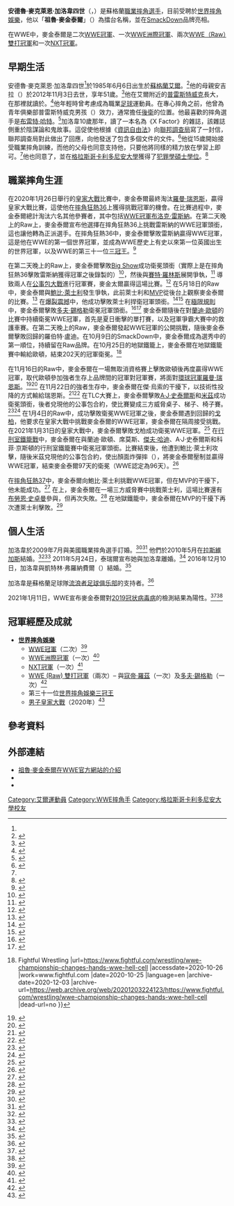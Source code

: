 {{noteTA
|G1=Medicine
|1=zh-cn:信息; zh-tw:資訊; zh-hk:資訊;
|2=zh:格拉斯哥卡利多尼安大學; zh-hk:格拉斯哥加里東大學; zh-tw:格拉斯哥加里東大學; zh-mo:格拉斯哥加里東大學;
|3=zh-hans:流浪者足球俱乐部;zh-hk:格拉斯哥流浪足球會;zh-tw:格拉斯哥流浪者足球俱樂部;
|4=zh-hans:合约阶梯赛; zh-hant:公事包大戰;
}}
{{Infobox professional wrestler
| name          = 祖魯·麥金泰爾<br>{{lang|en|Drew McIntyre}}
| image         = Drew_Galloway_March_2017.jpg
| image_size    = 
| image_upright = 
| alt           = 
| caption       = 2017年3月的麥金泰爾
| birth_name    = 安德魯·麥克萊恩·加洛韋四世（{{lang|en|Andrew McLean Galloway IV}}）
| birth_date    = {{birth date and age|1985|6|6}}
| birth_place   = {{SCO}}[[艾爾_(蘇格蘭)|艾爾]]
| death_date    = 
| death_place   = 
| death_cause   = 
| residence     = {{USA}}[[佛羅里達州|佛羅里達州]][[坦帕|坦帕]]
| alma_mater    = 
| spouse        = {{marriage|{{tsl|en|Taryn Terrell|泰倫·泰瑞爾}}<br />|2010 |2011 |end=divorced}}<br />{{marriage|凱特林·弗羅納費爾<br />|2016 }}
| children      = 
| family        = 
| names         = 祖魯·加洛韋（{{lang|en|Drew Galloway}}）<ref name="slambio">{{cite web|url=http://slam.canoe.com/Slam/Wrestling/Bios/McIntyre_Drew.html|title=Slam! Sports Biography|last=Kamchen|first=Richard|work=Slam! Sports|publisher=[[Canadian_Online_Explorer|Canadian Online Explorer]]|accessdate=2020-06-13|language=en|archive-date=2020-05-31|archive-url=https://web.archive.org/web/20200531063917/http://slam.canoe.com/Slam/Wrestling/Bios/McIntyre_Drew.html|dead-url=no}}</ref><br>'''祖魯·麥金泰爾'''（{{lang|en|Drew McIntyre}}）<ref name="WWEbio"/>
| height        = {{height|m=1.96}}<ref name="WWEbio">{{cite web|url=http://www.wwe.com/superstars/drew-mcintyre|title=Drew McIntyre|accessdate=2020-06-17|publisher=WWE|language=en|archive-date=2017-10-20|archive-url=https://web.archive.org/web/20171020112915/http://www.wwe.com/superstars/drew-mcintyre|dead-url=no}}</ref>
| weight        = {{weight|kg=120}}<ref name="WWEbio"/>
| billed        = 蘇格蘭艾爾<ref name="WWEbio"/>
| trainer       = 史賓納·麥堅時（{{lang|en|Spinner McKenzie}}）<ref name="tenqs"/><br />賈斯汀·理查茲（{{lang|en|Justin Richards}}）<br />{{tsl|en|Mark Sloan (wrestler)|馬克·斯隆}}<ref name="tenqs"/><br />{{tsl|en|James Tighe|詹姆士·提格}}<ref name="tenqs">{{cite web|url=http://www.wrestlingclothesline.com/DrewGalloway.htm|title=Ten Questions With... Drew Galloway|last=Schwan|first=Brett|publisher=Wrestling Clothesline|accessdate=2020-06-17|language=en|archive-date=2010-12-24|archive-url=https://web.archive.org/web/20101224130057/http://wrestlingclothesline.com/DrewGalloway.htm|dead-url=yes}}</ref>
| debut         = 2001年<ref name="OWOW">{{cite web|url=http://www.onlineworldofwrestling.com/profiles/d/drew-mcintyre.html|title=Online World of Wrestling Profile|accessdate=2020-06-13|publisher=Online World Of Wrestling|language=en|archive-date=2011-11-14|archive-url=https://web.archive.org/web/20111114163312/http://www.onlineworldofwrestling.com/profiles/d/drew-mcintyre.html|dead-url=no}}</ref>
| retired       = 
| website       = 
| module        = 
| module2       = 
| module3       = 
| module4       = 
| module5       = 
}}
'''安德魯·麥克萊恩·加洛韋四世'''（{{lang-en|Andrew McLean Galloway IV}}，{{bd|1985年|6月6日|catIdx=M}}）是蘇格蘭[[職業摔角|職業摔角選手]]，目前受聘於[[世界摔角娛樂|世界摔角娛樂]]，他以「'''祖魯·麥金泰爾'''」（{{lang|en|Drew McIntyre}}）為擂台名稱，並在[[SmackDown_LIVE|SmackDown]]品牌亮相。

在WWE中，麥金泰爾是二次[[WWE冠軍|WWE冠軍]]、一次[[WWE洲際冠軍|WWE洲際冠軍]]、兩次[[Raw雙打冠軍|WWE（Raw）雙打冠軍]]和一次[[NXT冠軍|NXT冠軍]]。

== 早期生活 ==
安德魯·麥克萊恩·加洛韋四世<ref name="slambio"/>於1985年6月6日出生於[[蘇格蘭|蘇格蘭]][[艾爾_(蘇格蘭)|艾爾]]。<ref name="facebook.com">{{cite web|url=https://www.facebook.com/drewgalloway1314/photos/a.868030116542368.1073741829.868018389876874/1143476692331041/?type=3&theater|title=Drew Galloway on Facebook: Andrew McLean Galloway the 3rd, prepping Andrew McLean Galloway the 4th for the big match tonight #ImpactonTour|website=Facebook|date= 2016-01-29|accessdate= 2020-06-17|language=en}}</ref>他的母親安吉拉（{{lang|en|Angela}}）於2012年11月3日去世，享年51歲。<ref>{{cite web|title=WWE News: Drew McIntyre announces death of his mother|url=http://pwtorch.com/artman2/publish/WWE_News_3/article_66524.shtml|work=Pro Wrestling Torch|accessdate=2020-06-17|language=en|archive-date=2016-03-04|archive-url=https://web.archive.org/web/20160304001727/http://pwtorch.com/artman2/publish/WWE_News_3/article_66524.shtml|dead-url=no}}</ref>他在艾爾附近的[[普雷斯特威克|普雷斯特威克]]長大，在那裡就讀於{{tsl|en|Prestwick Academy|普雷斯特威克學院}}。<ref>{{cite web|url=http://www.ayrshirepost.net/ayrshire-news/local-news-ayrshire/prestwick/2009/01/09/prestwick-wrestler-jets-in-to-visit-mum-102545-22621751/|title=Prestwick wrestler jets in to visit mum|work=[[Ayrshire_Post|Ayrshire Post]]|date=2009-01-09|accessdate=2020-06-17|language=en|archive-date=2013-08-16|archive-url=https://web.archive.org/web/20130816055811/http://www.ayrshirepost.net/ayrshire-news/local-news-ayrshire/prestwick/2009/01/09/prestwick-wrestler-jets-in-to-visit-mum-102545-22621751/|dead-url=no}}</ref>他年輕時曾考慮成為職業[[足球|足球]]運動員。在專心摔角之前，他曾為青年俱樂部普雷斯特威克男孩（{{lang|en|Prestwick Boys}}）效力，通常擔任[[後衛_(足球)|後衛]]的位置。他最喜歡的摔角選手是[[布雷特·哈特|布雷特·哈特]]。<ref>{{cite web|url=https://www.youtube.com/watch?v=LjWdLvdHuVA&t=2m16s|title=Drew McIntyre on Broken Dreams theme, favorite wrestler growing up|date=2020-02-05|publisher=WWE on FOX|access-date=2020-06-18|language=en|archive-date=2020-09-12|archive-url=https://web.archive.org/web/20200912080248/https://www.youtube.com/watch?v=LjWdLvdHuVA&t=2m16s|dead-url=no}}</ref>加洛韋10歲那年，讀了一本名為《X Factor》的雜誌，該雜誌側重於陰謀論和鬼故事。這促使他根據《[[資訊自由法_(美國)|資訊自由法]]》向[[聯邦調查局|聯邦調查局]]寫了一封信，聯邦調查局對此做出了回應，向他發送了包含多個文件的文件。<ref name="youtube.com">{{Cite web|url=https://www.youtube.com/watch?v=MYuK1CkOVlE|title=10 Things You Didn't Know About Drew McIntyre|via=www.youtube.com|language=en|access-date=2020-07-04|archive-date=2020-04-27|archive-url=https://web.archive.org/web/20200427083713/https://www.youtube.com/watch?v=MYuK1CkOVlE&gl=US&hl=en|dead-url=no}}</ref>他從15歲開始接受職業摔角訓練，而他的父母也同意支持他，只要他將同樣的精力放在學習上即可。<ref name="youtube.com"/>他也同意了，並在[[格拉斯哥卡利多尼安大學|格拉斯哥卡利多尼安大學]]獲得了[[犯罪學|犯罪學]][[碩士|碩士學位]]。<ref name="rangers">{{cite news|url=http://www.dailyrecord.co.uk/showbiz/showbiz-news/celebrity-interviews/2008/03/12/i-d-rather-wrestle-than-score-for-rangers-admits-wwe-s-scots-star-86908-20348550/|title="I'd Rather Wrestle Than Score For Rangers," Admits WWE's Scots Star|date=2008-03-12|newspaper=[[Daily_Record_(Scotland)|Daily Record]]|accessdate=2020-06-18|language=en|archive-date=2011-06-09|archive-url=https://web.archive.org/web/20110609175710/http://www.dailyrecord.co.uk/showbiz/showbiz-news/celebrity-interviews/2008/03/12/i-d-rather-wrestle-than-score-for-rangers-admits-wwe-s-scots-star-86908-20348550/|dead-url=no}}</ref>

== 職業摔角生涯 ==
在2020年1月26日舉行的[[皇家大戰|皇家大戰]]比賽中，麥金泰爾最終淘汰[[羅曼·瑞恩斯|羅曼·瑞恩斯]]，贏得皇家大戰比賽，這使他在[[摔角狂熱36|摔角狂熱36]]上獲得挑戰冠軍的機會。在比賽過程中，麥金泰爾總計淘汰六名其他參賽者，其中包括[[WWE冠軍|WWE冠軍]][[布洛克·雷斯納|布洛克·雷斯納]]。在第二天晚上的Raw上，麥金泰爾宣布他選擇在摔角狂熱36上挑戰雷斯納的WWE冠軍頭銜，這也讓他轉為正派選手。在摔角狂熱36中，麥金泰爾擊敗雷斯納贏得WWE冠軍，這是他在WWE的第一個世界冠軍，並成為WWE歷史上有史以來第一位英國出生的世界冠軍，以及WWE的第三十一位[[世界摔角娛樂三冠王|三冠王]]。<ref name="WM36Part2">{{cite web|last1=Powell|first1=Jason|title=WrestleMania 36 results: Powell’s live review of Night Two featuring Brock Lesnar vs. Drew McIntyre for the WWE Championship, John Cena vs. “The Fiend” Bray Wyatt in a Firefly Funhouse match, Edge vs. Randy Orton in a Last Man Standing match, Rhea Ripley vs. Charlotte Flair for the NXT Women’s Championship|url=https://prowrestling.net/site/2020/04/05/wrestlemania-36-results-powells-live-review-of-night-two-featuring-brock-lesnar-vs-drew-mcintyre-for-the-wwe-championship-john-cena-vs-the-fiend-bray-wyatt-in-a-firefly-funhouse-match/|work=Pro Wreslting Dot Net|date=2020-04-05|accessdate=2020-04-06|language=en|archive-date=2020-04-06|archive-url=https://web.archive.org/web/20200406115513/https://prowrestling.net/site/2020/04/05/wrestlemania-36-results-powells-live-review-of-night-two-featuring-brock-lesnar-vs-drew-mcintyre-for-the-wwe-championship-john-cena-vs-the-fiend-bray-wyatt-in-a-firefly-funhouse-match/|dead-url=no}}</ref>

在第二天晚上的Raw上，麥金泰爾擊敗[[Big_Show|Big Show]]成功衛冕頭銜（實際上是在摔角狂熱36擊敗雷斯納獲得冠軍之後錄製的）<ref name="Raw04062020">{{cite web|url=https://prowrestling.net/site/2020/04/06/4-6-wwe-raw-results-powells-live-review-of-the-night-after-wrestlemania-36-edition-featuring-new-wwe-champion-drew-mcintyre-whats-next-for-edge-seth-rollins-becky-lynch-and-shayna-baszler/|title=4/6 WWE Raw Results: Powell’s live review of the night after WrestleMania 36 edition featuring new WWE Champion Drew McIntyre, what’s next for Edge, Seth Rollins, Becky Lynch, and Shayna Baszler|date=2020-04-06|last=Powell|first=Jason|work=Pro Wrestling Dot Net|accessdate=2020-05-03|language=en|archive-date=2020-12-08|archive-url=https://web.archive.org/web/20201208235742/https://prowrestling.net/site/2020/04/06/4-6-wwe-raw-results-powells-live-review-of-the-night-after-wrestlemania-36-edition-featuring-new-wwe-champion-drew-mcintyre-whats-next-for-edge-seth-rollins-becky-lynch-and-shayna-baszler/|dead-url=no}}</ref>，然後與[[賽特·羅林斯|賽特·羅林斯]]展開爭執，<ref name="Raw04132020">{{cite web|last=Powell|first=Jason|title=4/13 WWE Raw Results: Powell's live review of Drew McIntyre and Becky Lynch appearances, Money in the Bank qualifying matches featuring Asuka vs. Ruby Riott, Kairi Sane vs. Nia Jax, and Sarah Logan vs. Shayna Baszler|url=https://prowrestling.net/site/2020/04/13/4-13-wwe-raw-results-powells-live-review-of-drew-mcintyre-and-becky-lynch-appearances-money-in-the-bank-qualifying-matches-featuring-asuka-vs-ruby-riott-kairi-sane-vs-nia-jax-and-sarah-logan-v/|work=Pro Wrestling Dot Net|date=2020-04-13|accessdate=2020-09-10|language=en|archive-date=2020-04-17|archive-url=https://web.archive.org/web/20200417193823/https://prowrestling.net/site/2020/04/13/4-13-wwe-raw-results-powells-live-review-of-drew-mcintyre-and-becky-lynch-appearances-money-in-the-bank-qualifying-matches-featuring-asuka-vs-ruby-riott-kairi-sane-vs-nia-jax-and-sarah-logan-v/|dead-url=no}}</ref> 導致兩人在[[合约阶梯赛_(2020年)|公事包大戰]]進行冠軍賽，麥金太爾贏得這場比賽。<ref>{{cite web|last=Garretson|first=Jordan|title=WWE Champion Drew McIntyre def. Seth Rollins|url=https://www.wwe.com/shows/moneyinthebank/2020/wwe-champion-drew-mcintyre-def-seth-rollins|work=WWE|date=2020-05-10|accessdate=2020-09-10|language=en|archive-date=2020-10-17|archive-url=https://web.archive.org/web/20201017080115/https://www.wwe.com/shows/moneyinthebank/2020/wwe-champion-drew-mcintyre-def-seth-rollins|dead-url=no}}</ref> 在5月18日的Raw中，麥金泰爾與[[鮑比·萊士利|鮑比·萊士利]]發生爭執，此前萊士利和[[蒙特爾·凡特維斯·波特|MVP]]從後台上觀察麥金泰爾的比賽。<ref>{{cite web|url=https://prowrestling.net/site/2020/05/18/5-18-wwe-raw-results-powells-live-review-of-wwe-champion-drew-mcintyre-vs-king-corbin-in-a-non-title-match-alexa-bliss-and-nikki-cross-vs-the-iiconics-for-the-wwe-womens-tag-titles-edges-re/|title=5/18 WWE Raw Results: Powell's live review of WWE Champion Drew McIntyre vs. King Corbin in a non-title match, Alexa Bliss and Nikki Cross vs. The IIconics for the WWE Women's Tag Titles, Edge's response to Randy Orton, the axe-tossing contest between the Street Profits and Viking Raiders|date=2020-05-18|last=Powell|first=Jason|work=Pro Wrestling Dot Net|accessdate=2020-09-11|language=en|archive-date=2021-02-25|archive-url=https://web.archive.org/web/20210225103023/https://prowrestling.net/site/2020/05/18/5-18-wwe-raw-results-powells-live-review-of-wwe-champion-drew-mcintyre-vs-king-corbin-in-a-non-title-match-alexa-bliss-and-nikki-cross-vs-the-iiconics-for-the-wwe-womens-tag-titles-edges-re/|dead-url=no}}</ref> 在[[爆裂震撼|爆裂震撼]]中，他成功擊敗萊士利捍衛冠軍頭銜。<ref>{{cite web|title=WWE Champion Drew McIntyre def. Bobby Lashley|url=https://www.wwe.com/shows/backlash/wwe-backlash-2020/wwe-champion-drew-mcintyre-def-bobby-lashley|work=WWE|first=Jordan|last=Garretson|date=2020-06-14|accessdate=2020-09-11|archive-date=2021-03-26|archive-url=https://web.archive.org/web/20210326190132/https://www.wwe.com/shows/backlash/wwe-backlash-2020/wwe-champion-drew-mcintyre-def-bobby-lashley|dead-url=no}}</ref><ref>{{cite web|last1=Powell|first1=Jason|title=WWE Backlash results: Powell's review of Edge vs. Randy Orton, Drew McIntyre vs. Bobby Lashley for the WWE Championship, Asuka vs. Nia Jax for the Raw Women's Championship, Braun Strowman vs. The Miz and John Morrison for the WWE Universal Championship, Jeff Hardy vs. Sheamus|url=https://prowrestling.net/site/2020/06/14/wwe-backlash-results-powells-review-of-edge-vs-randy-orton-drew-mcintyre-vs-bobby-lashley-for-the-wwe-championship-asuka-vs-nia-jax-for-the-raw-womens-championship-braun-strowman-vs-the-mi/|work=Pro Wreslting Dot Net|date=2020-06-14|accessdate=2020-09-11|language=en|archive-date=2020-06-14|archive-url=https://web.archive.org/web/20200614225610/https://prowrestling.net/site/2020/06/14/wwe-backlash-results-powells-review-of-edge-vs-randy-orton-drew-mcintyre-vs-bobby-lashley-for-the-wwe-championship-asuka-vs-nia-jax-for-the-raw-womens-championship-braun-strowman-vs-the-mi/|dead-url=no}}</ref> 在[[極限規則|極限規則]]中，麥金泰爾擊敗[[多夫·錫格勒|多夫·錫格勒]]衛冕冠軍頭銜。<ref>{{cite web|last=Garretson|first=Jordan|title=WWE Champion Drew McIntyre def. Dolph Ziggler|url=https://www.wwe.com/shows/extremerules/extreme-rules-2020/wwe-champion-drew-mcintyre-def-dolph-ziggler|work=WWE|date=2020-07-19|accessdate=2020-09-11|language=en|archive-date=2021-02-06|archive-url=https://web.archive.org/web/20210206104604/https://www.wwe.com/shows/extremerules/extreme-rules-2020/wwe-champion-drew-mcintyre-def-dolph-ziggler|dead-url=no}}</ref><ref>{{cite web|last1=Powell|first1=Jason|title=WWE Extreme Rules results: Powell's review of Seth Rollins vs. Rey Mysterio in An Eye For An Eye match, WWE Universal Champion Braun Strowman vs. Bray Wyatt in a non-title Swamp Fight, Asuka vs. Sasha Banks for the Raw Women's Championship, Drew McIntyre vs. Dolph Ziggler for the WWE Championship|url=https://prowrestling.net/site/2020/07/19/wwe-extreme-rules-results-powells-review-of-seth-rollins-vs-rey-mysterio-in-an-eye-for-an-eye-match-wwe-universal-champion-braun-strowman-vs-bray-wyatt-in-a-non-title-swamp-fight-asuka-vs-sash/|work=Pro Wrestling Dot Net|date=2020-07-19|accessdate=2020-09-11|language=en|archive-date=2020-07-19|archive-url=https://web.archive.org/web/20200719223726/https://prowrestling.net/site/2020/07/19/wwe-extreme-rules-results-powells-review-of-seth-rollins-vs-rey-mysterio-in-an-eye-for-an-eye-match-wwe-universal-champion-braun-strowman-vs-bray-wyatt-in-a-non-title-swamp-fight-asuka-vs-sash/|dead-url=no}}</ref> 麥金泰爾隨後在對[[蘭迪·歐頓|蘭迪·歐頓]]的比賽中持續衛冕WWE冠軍，首先是夏日衝擊的單打賽，以及冠軍爭霸大賽中的救護車賽。在第二天晚上的Raw，麥金泰爾發起WWE冠軍的公開挑戰，隨後麥金泰爾擊敗回歸的羅伯特·盧迪。在10月9日的SmackDown中，麥金泰爾成為選秀中的第一順位，持續留在Raw品牌。在10月25日的地獄鐵籠上，麥金泰爾在地獄鐵籠賽中輸給歐頓，結束202天的冠軍衛冕。<ref>{{cite news |last1=Lambert |first1=Jeremy |title=Randy Orton Win WWE Championship From Drew McIntyre At WWE Hell In A Cell {{!}} Fightful Wrestling |url=https://www.fightful.com/wrestling/wwe-championship-changes-hands-wwe-hell-cell |accessdate=2020-10-26 |work=www.fightful.com |date=2020-10-25 |language=en |archive-date=2020-12-03 |archive-url=https://web.archive.org/web/20201203224123/https://www.fightful.com/wrestling/wwe-championship-changes-hands-wwe-hell-cell |dead-url=no }}</ref>

在11月16日的Raw中，麥金泰爾在一場無取消資格賽上擊敗歐頓後再度贏得WWE冠軍，取代歐頓參加強者生存上品牌間的冠軍對冠軍賽，將面對[[WWE環球冠軍|環球冠軍]][[羅曼·瑞恩斯|羅曼·瑞恩斯]]。<ref name="Raw11162020">{{cite web|url=https://prowrestling.net/site/2020/11/16/11-16-wwe-raw-results-powells-live-review-of-randy-orton-vs-drew-mcintyre-for-the-wwe-championship-kofi-kingston-and-xavier-woods-vs-cedric-alexander-and-shelton-benjamin-for-the-raw-tag-titles/|title=11/16 WWE Raw Results: Powell's live review of Randy Orton vs. Drew McIntyre for the WWE Championship, Kofi Kingston and Xavier Woods vs. Cedric Alexander and Shelton Benjamin for the Raw Tag Titles, Team Raw vs. Retribution, the final push for Survivor Series|date=2020-11-16|last=Powell|first=Jason|work=Pro Wrestling Dot Net|access-date=2020-11-17|language=en|archive-date=2020-11-17|archive-url=https://web.archive.org/web/20201117033542/https://prowrestling.net/site/2020/11/16/11-16-wwe-raw-results-powells-live-review-of-randy-orton-vs-drew-mcintyre-for-the-wwe-championship-kofi-kingston-and-xavier-woods-vs-cedric-alexander-and-shelton-benjamin-for-the-raw-tag-titles/|dead-url=no}}</ref><ref>{{cite web|title=Raw results, Nov. 16, 2020: Drew McIntyre slays Randy Orton to reclaim WWE Title ahead of Survivor Series|url=https://www.wwe.com/shows/raw/2020-11-16|work=WWE|date=2020-11-16|access-date=2020-11-22|language=en|archive-date=2021-01-19|archive-url=https://web.archive.org/web/20210119191938/https://www.wwe.com/shows/raw/2020-11-16|dead-url=no}}</ref> 在11月22日的強者生存中，麥金泰爾在傑·烏索的干擾下，以技術性投降的方式輸給瑞恩斯。<ref name="SSeries2020">{{cite web|last=Powell|first=Jason|title=WWE Survivor Series results: Powell's review of Undertaker's Final Farewell, Drew McIntyre vs. Roman Reigns, Asuka vs. Sasha Banks, Kofi Kingston and Xavier Woods vs. The Street Profits, Bobby Lashley vs. Sami Zayn in champion vs. champion matches, Team Raw vs. Team Smackdown in Survivor Series elimination matches|url=https://prowrestling.net/site/2020/11/22/wwe-survivor-series-results-powells-review-of-undertakers-final-farewell-drew-mcintyre-vs-roman-reigns-asuka-vs-sasha-banks-kofi-kingston-and-xavier-woods-vs-the-street-profits-bobby-lashl/|work=Pro Wrestling Dot Net|date=2020-11-22|access-date=2020-11-22|language=en|archive-date=2020-11-23|archive-url=https://web.archive.org/web/20201123000414/https://prowrestling.net/site/2020/11/22/wwe-survivor-series-results-powells-review-of-undertakers-final-farewell-drew-mcintyre-vs-roman-reigns-asuka-vs-sasha-banks-kofi-kingston-and-xavier-woods-vs-the-street-profits-bobby-lashl/|dead-url=no}}</ref><ref>{{cite web|last=Garretson|first=Jordan|title=Universal Champion Roman Reigns def. WWE Champion Drew McIntyre|url=https://www.wwe.com/shows/survivor-series/11-22-2020/drew-mcintyre-vs-roman-reigns-results|work=[[WWE|WWE]]|date=2020-11-22|access-date=2020-11-22|language=en|archive-date=2020-11-23|archive-url=https://web.archive.org/web/20201123113947/https://www.wwe.com/shows/survivor-series/11-22-2020/drew-mcintyre-vs-roman-reigns-results|dead-url=no}}</ref> 在TLC大賽上，麥金泰爾擊敗[[A·J·史泰爾斯|A·J·史泰爾斯]]和[[米茲|米茲]]成功衛冕頭銜，後者兌現他的公事包合約，使比賽變成三方威脅桌子、梯子、椅子賽。<ref name="TLC2020">{{cite web|last=Powell|first=Jason|title=WWE TLC results: Powell’s review of Roman Reigns vs. Kevin Owens in a TLC match for the WWE Universal Championship, Drew McIntyre vs. AJ Styles in a TLC match for the WWE Championship, The Fiend vs. Randy Orton in a Firefly Inferno Match|url=https://prowrestling.net/site/2020/12/20/wwe-tlc-results-powells-review-of-roman-reigns-vs-kevin-owens-in-a-tlc-match-for-the-wwe-universal-championship-drew-mcintyre-vs-aj-styles-in-a-tlc-match-for-the-wwe-championship-the-fiend-vs/|work=Pro Wrestling Dot Net|date=2020-12-20|access-date=2020-12-20|language=en|archive-date=2020-12-21|archive-url=https://web.archive.org/web/20201221000402/https://prowrestling.net/site/2020/12/20/wwe-tlc-results-powells-review-of-roman-reigns-vs-kevin-owens-in-a-tlc-match-for-the-wwe-universal-championship-drew-mcintyre-vs-aj-styles-in-a-tlc-match-for-the-wwe-championship-the-fiend-vs/|dead-url=no}}</ref><ref>{{cite web|last=Garretson|first=Jordan|title=WWE Champion Drew McIntyre def. AJ Styles and The Miz (Tables, Ladders & Chairs Triple Threat Match)|url=https://www.wwe.com/shows/wwetlc/12-20-2020/drew-mcintyre-vs-aj-styles|work=[[WWE|WWE]]|date=2020-12-20|access-date=2020-12-20|language=en|archive-date=2020-12-21|archive-url=https://web.archive.org/web/20201221080102/https://www.wwe.com/shows/wwetlc/12-20-2020/drew-mcintyre-vs-aj-styles|dead-url=no}}</ref> 在1月4日的Raw中，成功擊敗{{tsl|en|Keith Lee (wrestler)|凱思·李}}衛冕WWE冠軍之後，麥金泰爾遇到回歸的[[比爾·戈柏|戈柏]]，他要求在皇家大戰中挑戰麥金泰爾的WWE冠軍，麥金泰爾在隔周接受挑戰。在2021年1月31日的皇家大戰中，麥金泰爾擊敗戈柏成功衛冕WWE冠軍。<ref name="RR2021">{{cite web|last=Powell|first=Jason|title=WWE Royal Rumble results: Powell’s live review of the Royal Rumble matches, Drew McIntyre vs. Goldberg for the WWE Championship, Roman Reigns vs. Kevin Owens in a Last Man Standing match for the WWE Universal Championship, Sasha Banks vs. Carmella for the Smackdown Women’s Championship|url=https://prowrestling.net/site/2021/01/31/wwe-royal-rumble-results-powells-live-review-of-the-royal-rumble-matches-drew-mcintyre-vs-goldberg-for-the-wwe-championship-roman-reigns-vs-kevin-owens-in-a-last-man-standing-match-for-the-wwe/|work=Pro Wrestling Dot Net|date=2021-01-31|access-date=2021-01-31|language=en|archive-date=2021-02-01|archive-url=https://web.archive.org/web/20210201000249/https://prowrestling.net/site/2021/01/31/wwe-royal-rumble-results-powells-live-review-of-the-royal-rumble-matches-drew-mcintyre-vs-goldberg-for-the-wwe-championship-roman-reigns-vs-kevin-owens-in-a-last-man-standing-match-for-the-wwe/|dead-url=no}}</ref> 在[[行刑室鐵籠戰|行刑室鐵籠戰]]中，麥金泰爾在與蘭迪·歐頓、席莫斯、[[傑夫·哈迪|傑夫·哈迪]]、A·J·史泰爾斯和科菲·京斯頓的行刑室鐵籠賽中衛冕冠軍頭銜。比賽結束後，他遭到鮑比·萊士利攻擊，隨後米茲兌現他的公事包合約，使出顏面炸彈摔（{{lang|en|Skull-Crushing Finale}}），將麥金泰爾壓制並贏得WWE冠軍，結束麥金泰爾97天的衛冕（WWE認定為96天）。<ref name="EC2021">{{cite web|last=Powell|first=Jason|title=WWE Elimination Chamber results: Powell’s live review of Drew McIntyre vs. Sheamus vs. Randy Orton vs. Kofi Kingston vs. AJ Styles vs. Jeff Hardy in an Elimination Chamber match for the WWE Championship, Roman Reigns faces an Elimination Chamber match winner for the WWE Universal Championship|url=https://prowrestling.net/site/2021/02/21/wwe-elimination-chamber-results-powells-live-review-of-drew-mcintyre-vs-sheamus-vs-randy-orton-vs-kofi-kingston-vs-aj-styles-vs-jeff-hardy-in-an-elimination-chamber-match-for-the-wwe-champions/|work=Pro Wrestling Dot Net|date=2021-02-21|access-date=2021-02-21|language=en|archive-date=2021-02-22|archive-url=https://web.archive.org/web/20210222000412/https://prowrestling.net/site/2021/02/21/wwe-elimination-chamber-results-powells-live-review-of-drew-mcintyre-vs-sheamus-vs-randy-orton-vs-kofi-kingston-vs-aj-styles-vs-jeff-hardy-in-an-elimination-chamber-match-for-the-wwe-champions/|dead-url=no}}</ref>

在[[摔角狂熱37|摔角狂熱37]]中，麥金泰爾向鮑比·萊士利挑戰WWE冠軍，但在MVP的干擾下，他未能成功。<ref name="WM37N1">{{cite web|last1=Powell|first1=Jason|title=WrestleMania 37 results: Powell's live review of night one featuring Sasha Banks vs. Bianca Belair for the Smackdown Women's Championship, Bobby Lashley vs. Drew McIntyre for the WWE Championship, Kofi Kingston and Xavier Woods vs. AJ Styles and Omos for the Raw Tag Titles, Bad Bunny and Damian Priest vs The Miz and John Morrison|url=https://prowrestling.net/site/2021/04/10/wrestlemania-37-results-powells-live-review-of-night-one-featuring-sasha-banks-vs-bianca-belair-for-the-smackdown-womens-championship-bobby-lashley-vs-drew-mcintyre-for-the-wwe-championship-k/|work=Pro Wrestling Dot Net|date=2021-04-10|access-date=2021-04-10|language=en|archive-date=2021-04-10|archive-url=https://web.archive.org/web/20210410232358/https://prowrestling.net/site/2021/04/10/wrestlemania-37-results-powells-live-review-of-night-one-featuring-sasha-banks-vs-bianca-belair-for-the-smackdown-womens-championship-bobby-lashley-vs-drew-mcintyre-for-the-wwe-championship-k/|dead-url=no}}</ref> 在{{tsl|en|WrestleMania Backlash|摔角狂熱爆裂震撼}}上，麥金泰爾在一場三方威脅賽中挑戰萊士利，這場比賽還有[[布勞恩·史卓曼|布勞恩·史卓曼]]參與，但再次失敗。<ref>{{cite web |url=https://prowrestling.net/site/2021/05/16/wwe-wrestlemania-backlash-results-powells-live-review-of-roman-reigns-vs-cesaro-for-the-wwe-universal-championship-bobby-lashley-vs-drew-mcintyre-vs-braun-strowman-for-the-wwe-championship/ |title=WWE WrestleMania Backlash results: Powell's live review of Roman Reigns vs. Cesaro for the WWE Universal Championship, Bobby Lashley vs. Drew McIntyre vs. Braun Strowman for the WWE Championship, Rhea Ripley vs. Asuka vs. Charlotte Flair for the Raw Women's Championship, Bianca Belair vs. Bayley for the Smackdown Women's Championship |last=Powell |first=Jason |date=2021-05-16 |work=Pro Wrestling Dot Net |access-date=2021-05-17 |language=en |archive-date=2021-06-07 |archive-url=https://web.archive.org/web/20210607125952/https://prowrestling.net/site/2021/05/16/wwe-wrestlemania-backlash-results-powells-live-review-of-roman-reigns-vs-cesaro-for-the-wwe-universal-championship-bobby-lashley-vs-drew-mcintyre-vs-braun-strowman-for-the-wwe-championship/ |dead-url=no }}</ref> 在地獄鐵籠中，麥金泰爾在MVP的干擾下再次遭萊士利擊敗。<ref>{{cite web |last1=Powell |first1=Jason |title=WWE Hell in a Cell results: Powell’s live review of Bobby Lashley vs. Drew McIntyre in an HIAC match for the WWE Championship, Bianca Belair vs. Bayley in an HIAC match for the Smackdown Women’s Championship, Rhea Ripley vs. Charlotte Flair for the Raw Women’s Championship |url=https://prowrestling.net/site/2021/06/20/wwe-hell-in-a-cell-results-powells-live-review-of-bobby-lashley-vs-drew-mcintyre-in-an-hiac-match-for-the-wwe-championship-bianca-belair-vs-bayley-in-an-hiac-match-for-the-smackdown-womens-cha/ |website=Pro Wrestling Dot net |access-date=2021-06-21 |language=en |archive-date=2021-06-20 |archive-url=https://web.archive.org/web/20210620234807/https://prowrestling.net/site/2021/06/20/wwe-hell-in-a-cell-results-powells-live-review-of-bobby-lashley-vs-drew-mcintyre-in-an-hiac-match-for-the-wwe-championship-bianca-belair-vs-bayley-in-an-hiac-match-for-the-smackdown-womens-cha/ |dead-url=no }}</ref>

== 個人生活 ==
加洛韋於2009年7月與美國職業摔角選手{{tsl|en|Taryn Terrell|泰倫·泰瑞爾}}訂婚。<ref>{{cite web|last=Ritchie|first=Gayle|title=Scots wrestling champ Drew McIntyre to marry ex-Playboy model|url=http://www.dailyrecord.co.uk/showbiz/celebrity-news/2010/03/28/scots-wrestling-champ-drew-mcintyre-to-marry-ex-playboy-model-86908-22144212/|work=[[Daily_Record_(Scotland)|Daily Record]]|date=2010-03-28|accessdate=2020-06-20|language=en|archive-date=2011-06-09|archive-url=https://web.archive.org/web/20110609183558/http://www.dailyrecord.co.uk/showbiz/celebrity-news/2010/03/28/scots-wrestling-champ-drew-mcintyre-to-marry-ex-playboy-model-86908-22144212/|dead-url=no}}</ref><ref>{{cite web|url=http://www.f4wonline.com/content/view/11898/|title=Sat. update: Doc funeral, Southern star passes away; wrestling wedding & engagement; Lesnar; Foley|date=2010-01-08|last=Meltzer|first=Dave|authorlink=Dave Meltzer|accessdate=2020-06-20|publisher=Wrestling Observer/Figure Four Online|quote=WWE performers Tiffany (Taryn Terrell) and Drew McIntyre (Drew Galloway) are now engaged.|language=en|archive-date=2010-01-14|archive-url=https://web.archive.org/web/20100114102846/http://www.f4wonline.com/content/view/11898|dead-url=no}}</ref> 他們於2010年5月在[[拉斯維加斯|拉斯維加斯]]結婚。<ref name="chargesdropped">{{cite web|url=http://www.dailyrecord.co.uk/news/scottish-news/2010/09/26/playboy-bunny-wife-of-scots-wrestling-ace-is-cleared-of-assault-charges-86908-22589297/|title=Playboy bunny wife of Scots wrestling ace is cleared of assault charges|date=2010-09-26|last=Larkin|first=Mike|accessdate=2020-06-20|work=[[Daily_Record_(Scotland)|Daily Record]]|language=en|archive-date=2012-01-28|archive-url=https://web.archive.org/web/20120128175658/http://www.dailyrecord.co.uk/news/scottish-news/2010/09/26/playboy-bunny-wife-of-scots-wrestling-ace-is-cleared-of-assault-charges-86908-22589297/|dead-url=no}}</ref><ref>{{cite web|url=http://slam.canoe.ca/Slam/Wrestling/2010/07/16/14734756.html|title=McIntyre guarantees Smackdown Money in the Bank match will be tops|date= 2010-07-16|last=Oliver|first=Greg|accessdate=2020-06-20|work=Slam! Sports|publisher=[[Canoe.ca|Canadian Online Explorer]]|language=en|archive-date=2014-10-22|archive-url=https://web.archive.org/web/20141022202903/http://slam.canoe.ca/Slam/Wrestling/2010/07/16/14734756.html|dead-url=no}}</ref> 2011年5月24日，泰瑞爾宣布她與加洛韋離婚。<ref>{{cite web|url=http://pwtorch.com/artman2/publish/WWE_News_3/article_50323.shtml|title=WWE News: Former WWE Diva Tiffany announces divorce from current star Drew McIntyre|date=2011-05-24|last=Caldwell|first=James|accessdate=2020-06-20|work=Pro Wrestling Torch|language=en|archive-date=2016-10-20|archive-url=https://web.archive.org/web/20161020223427/http://pwtorch.com/artman2/publish/WWE_News_3/article_50323.shtml|dead-url=no}}</ref> 2016年12月10日，加洛韋與凱特林·弗羅納費爾（{{lang|en|Kaitlyn Frohnapfel}}）結婚。<ref>{{cite web|url=https://www.sportskeeda.com/wwe/news-drew-galloway-to-get-married-jinder-mahal-sheamus-groomsmen|title=WWE News: Drew Galloway set for marriage, Sheamus and Jinder Mahal to be groomsmen|date=2016-12-10|accessdate=2020-06-20|work=Sportskeeda|archive-date=2020-01-27|archive-url=https://web.archive.org/web/20200127165029/https://www.sportskeeda.com/wwe/news-drew-galloway-to-get-married-jinder-mahal-sheamus-groomsmen|dead-url=no}}</ref>

加洛韋是蘇格蘭足球隊[[流浪者足球俱乐部|流浪者足球俱乐部]]的支持者。<ref>{{Cite web|url=https://www.dailyrecord.co.uk/sport/football/football-news/rangers-daft-wwe-star-drew-20862661|title=WWE star Drew McIntyre sports Rangers shirt ahead of Glasgow show|first=Record Sport|last=Online|date=2019-11-11|website=dailyrecord|accessdate=2020-06-20|language=en|archive-date=2020-08-04|archive-url=https://web.archive.org/web/20200804210734/https://www.dailyrecord.co.uk/sport/football/football-news/rangers-daft-wwe-star-drew-20862661|dead-url=no}}</ref>

2021年1月11日，WWE宣布麥金泰爾對[[2019冠状病毒病|2019冠状病毒病]]的檢測結果為陽性。<ref>{{cite web |title=Drew McIntyre has tested positive for COVID-19 |url=https://www.wwe.com/article/drew-mcintyre-has-tested-positive-for-covid-19 |website=WWE |access-date=2021-01-12 |language=en |archive-date=2021-04-14 |archive-url=https://web.archive.org/web/20210414044452/https://www.wwe.com/article/drew-mcintyre-has-tested-positive-for-covid-19 |dead-url=no }}</ref><ref>{{cite news |title=WWE champion Drew McIntyre tests positive for COVID-19 ahead of scheduled match with Randy Orton on Raw |url=https://www.cbssports.com/wwe/news/wwe-champion-drew-mcintyre-tests-positive-for-covid-19-ahead-of-scheduled-match-with-randy-orton-on-raw/ |access-date=2021-01-12 |work=CBSSports.com |date=2021-01-11 |language=en |archive-date=2021-01-21 |archive-url=https://web.archive.org/web/20210121021822/https://www.cbssports.com/wwe/news/wwe-champion-drew-mcintyre-tests-positive-for-covid-19-ahead-of-scheduled-match-with-randy-orton-on-raw/ |dead-url=no }}</ref>

== 冠軍經歷及成就 ==
* '''[[世界摔角娛樂|世界摔角娛樂]]'''
** [[WWE冠軍|WWE冠軍]]（二次）<ref>{{cite web|url=http://www.wwe.com/classics/titlehistory/wwe-championship|title=WWE Championship|publisher=[[WWE|WWE]]|accessdate=2020-06-24|language=en|archive-date=2016-06-29|archive-url=https://web.archive.org/web/20160629011310/http://www.wwe.com/classics/titlehistory/wwe-championship|dead-url=no}}</ref>
** [[WWE洲際冠軍|WWE洲際冠軍]]（一次）<ref>{{cite web|url=http://www.wwe.com/classics/titlehistory/intercontinental/12940388|title=Intercontinental Championship - Drew McIntyre|archiveurl=https://web.archive.org/web/20131110002041/http://www.wwe.com/classics/titlehistory/intercontinental/12940388|archivedate= 2013-11-10|language=en}}</ref>
** [[NXT冠軍|NXT冠軍]]（一次）<ref>{{cite web|url=http://www.wwe.com/classics/titlehistory/nxt-championship|title=NXT Championship|publisher=[[WWE|WWE]]|accessdate=2020-06-24|language=en|archive-date=2017-04-09|archive-url=https://web.archive.org/web/20170409171029/http://www.wwe.com/classics/titlehistory/nxt-championship|dead-url=no}}</ref>
** [[Raw雙打冠軍|WWE (Raw) 雙打冠軍]]（兩次）– 與[[寇帝·羅茲|寇帝·羅茲]]（一次）及[[多夫·錫格勒|多夫·錫格勒]]（一次）<ref>{{cite web|url=http://www.wwe.com/classics/titlehistory/wwetag/200912131111|title=WWE World Tag Team Championships - Drew McIntyre & "Dashing" Cody Rhodes|archiveurl=https://web.archive.org/web/20131019093514/http://www.wwe.com/classics/titlehistory/wwetag/200912131111|archivedate= 2013-10-19|language=en}}</ref>
** 第三十一位[[世界摔角娛樂三冠王|世界摔角娛樂三冠王]]
** [[皇家大戰|男子皇家大戰]]（2020年）<ref>{{cite web|last=Garretson|first=Jordan|title=Drew McIntyre won the 30-man Royal Rumble Match|url=https://www.wwe.com/shows/royalrumble/2020/2020-mens-royal-rumble-match-results|work=WWE|date=2020-01-26|accessdate=2020-07-04|language=en|archive-date=2020-10-21|archive-url=https://web.archive.org/web/20201021051932/https://www.wwe.com/shows/royalrumble/2020/2020-mens-royal-rumble-match-results|dead-url=no}}</ref>

== 參考資料 ==
{{Reflist}}

== 外部連結 ==
{{Commons category||Drew McIntyre}}
* [https://www.wwe.com/superstars/drew-mcintyre 祖魯·麥金泰爾在WWE官方網站的介紹] {{Wayback|url=https://www.wwe.com/superstars/drew-mcintyre |date=20190704105827 }}{{en}}
* {{twitter|DMcIntyreWWE}}{{en}}
* {{IMDb name|2811639}}
{{WWE洲际冠军}}
{{WWE Championship}}
{{DEFAULTSORT:McIntyre, Drew}}
[[Category:艾爾運動員|Category:艾爾運動員]]
[[Category:WWE摔角手|Category:WWE摔角手]]
[[Category:格拉斯哥卡利多尼安大學校友|Category:格拉斯哥卡利多尼安大學校友]]